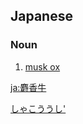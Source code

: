 ==Japanese==
{{ja-kanjitab|じゃ|こう|うし|yomi=j}}

===Noun===
{{ja-noun|じゃこううし|ジャコウウシ}}

# [[musk ox]]

[[Category:ja:Mammals|しゃこううし']]

[[ja:麝香牛]]